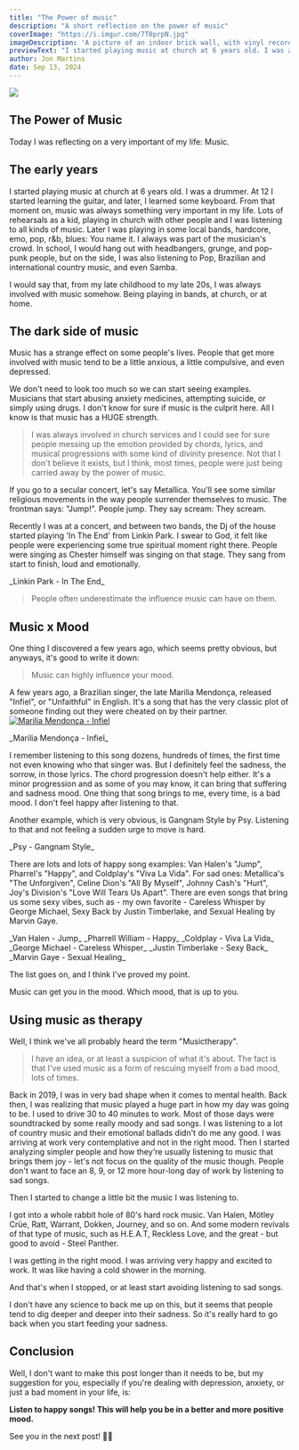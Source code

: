 ```yaml
---
title: "The Power of music"
description: "A short reflection on the power of music"
coverImage: "https://i.imgur.com/7T0prpN.jpg"
imageDescription: 'A picture of an indoor brick wall, with vinyl records on some shelves on each side, and a text written in neon lights: "You are what you listen to"'
previewText: "I started playing music at church at 6 years old. I was a drummer. At 12 I started learning the guitar, and later, I learned some keyboard. From that moment on, music was always very important in my life"
author: Jon Martins
date: Sep 13, 2024
---
```



![](https://i.imgur.com/iWVTZeF.jpeg)

## The Power of Music

Today I was reflecting on a very important of my life: Music.

## The early years

I started playing music at church at 6 years old. I was a drummer. At 12 I started learning the guitar, and later, I learned some keyboard.
From that moment on, music was always something very important in my life.
Lots of rehearsals as a kid, playing in church with other people and I was listening to all kinds of music.
Later I was playing in some local bands, hardcore, emo, pop, r&b, blues: You name it.
I always was part of the musician's crowd.
In school, I would hang out with headbangers, grunge, and pop-punk people, but on the side, I was also listening to Pop, Brazilian and international country music, and even Samba.

I would say that, from my late childhood to my late 20s, I was always involved with music somehow. Being playing in bands, at church, or at home.

## The dark side of music

Music has a strange effect on some people's lives.
People that get more involved with music tend to be a little anxious, a little compulsive, and even depressed.

We don't need to look too much so we can start seeing examples. Musicians that start abusing anxiety medicines, attempting suicide, or simply using drugs.
I don't know for sure if music is the culprit here. All I know is that music has a HUGE strength.

> I was always involved in church services and I could see for sure people messing up the emotion provided by chords, lyrics, and musical progressions with some kind of divinity presence. Not that I don't believe it exists, but I think, most times, people were just being carried away by the power of music.

If you go to a secular concert, let's say Metallica. You'll see some similar religious movements in the way people surrender themselves to music.
The frontman says: "Jump!". People jump.
They say scream: They scream.

Recently I was at a concert, and between two bands, the Dj of the house started playing 'In The End' from Linkin Park. I swear to God, it felt like people were experiencing some true spiritual moment right there.
People were singing as Chester himself was singing on that stage. They sang from start to finish, loud and emotionally.

<VideoFrame videoUrl="eVTXPUF4Oz4" />
_Linkin Park - In The End_

> People often underestimate the influence music can have on them.

## Music x Mood

One thing I discovered a few years ago, which seems pretty obvious, but anyways, it's good to write it down:

> Music can highly influence your mood.

A few years ago, a Brazilian singer, the late Marilia Mendonça, released "Infiel", or "Unfaithful" in English.
It's a song that has the very classic plot of someone finding out they were cheated on by their partner.
[![Marilia Mendonça - Infiel](https://img.youtube.com/vi/12YvSMQP63Y/hqdefault.jpg)](https://www.youtube.com/embed/12YvSMQP63Y)

<VideoFrame videoUrl="12YvSMQP63Y" />
_Marilia Mendonça - Infiel_

I remember listening to this song dozens, hundreds of times, the first time not even knowing who that singer was. But I definitely feel the sadness, the sorrow, in those lyrics. The chord progression doesn't help either. It's a minor progression and as some of you may know, it can bring that suffering and sadness mood.
One thing that song brings to me, every time, is a bad mood. I don't feel happy after listening to that.

Another example, which is very obvious, is Gangnam Style by Psy. Listening to that and not feeling a sudden urge to move is hard.

<VideoFrame videoUrl="9bZkp7q19f0" />
_Psy - Gangnam Style_

There are lots and lots of happy song examples: Van Halen's "Jump", Pharrel's "Happy", and Coldplay's "Viva La Vida". For sad ones: Metallica's "The Unforgiven", Celine Dion's "All By Myself", Johnny Cash's "Hurt", Joy's Division's "Love Will Tears Us Apart".
There are even songs that bring us some sexy vibes, such as - my own favorite - Careless Whisper by George Michael, Sexy Back by Justin Timberlake, and Sexual Healing by Marvin Gaye.

<VideoFrame videoUrl="ggJI9dKBk48" />
_Van Halen - Jump_

<VideoFrame videoUrl="ZbZSe6N_BXs" />
_Pharrell William - Happy_

<VideoFrame videoUrl="dvgZkm1xWPE" />
_Coldplay - Viva La Vida_

<VideoFrame videoUrl="1m6en0SQNFs" />
_George Michael - Careless Whisper_

<VideoFrame videoUrl="gfWQ1r6IQrY" />
_Justin Timberlake - Sexy Back_

<VideoFrame videoUrl="xFxC3txGZDg" />
_Marvin Gaye - Sexual Healing_

The list goes on, and I think I've proved my point.

Music can get you in the mood. Which mood, that is up to you.

## Using music as therapy

Well, I think we've all probably heard the term "Musictherapy".

> I have an idea, or at least a suspicion of what it's about. The fact is that I've used music as a form of rescuing myself from a bad mood, lots of times.

Back in 2019, I was in very bad shape when it comes to mental health.
Back then, I was realizing that music played a huge part in how my day was going to be.
I used to drive 30 to 40 minutes to work. Most of those days were soundtracked by some really moody and sad songs.
I was listening to a lot of country music and their emotional ballads didn't do me any good. I was arriving at work very contemplative and not in the right mood.
Then I started analyzing simpler people and how they're usually listening to music that brings them joy - let's not focus on the quality of the music though.
People don't want to face an 8, 9, or 12 more hour-long day of work by listening to sad songs.

Then I started to change a little bit the music I was listening to.

I got into a whole rabbit hole of 80's hard rock music. Van Halen, Mötley Crüe, Ratt, Warrant, Dokken, Journey, and so on. And some modern revivals of that type of music, such as H.E.A.T, Reckless Love, and the great - but good to avoid - Steel Panther.

I was getting in the right mood. I was arriving very happy and excited to work. It was like having a cold shower in the morning.

And that's when I stopped, or at least start avoiding listening to sad songs.

I don't have any science to back me up on this, but it seems that people tend to dig deeper and deeper into their sadness. So it's really hard to go back when you start feeding your sadness.

## Conclusion

Well, I don't want to make this post longer than it needs to be, but my suggestion for you, especially if you're dealing with depression, anxiety, or just a bad moment in your life, is:

**Listen to happy songs! This will help you be in a better and more positive mood.**

See you in the next post! 👋🏽
